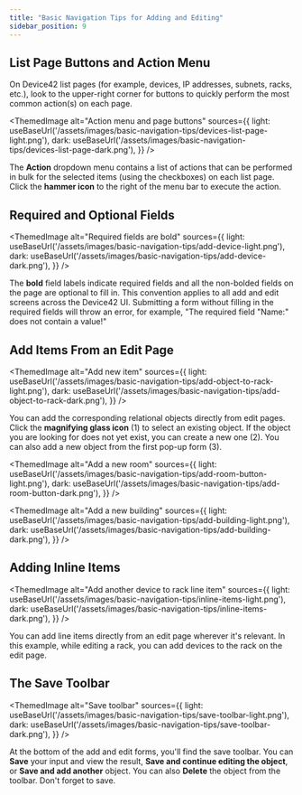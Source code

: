 ```yaml
---
title: "Basic Navigation Tips for Adding and Editing"
sidebar_position: 9
---
```



## List Page Buttons and Action Menu

On Device42 list pages (for example, devices, IP addresses, subnets, racks, etc.), look to the upper-right corner for buttons to quickly perform the most common action(s) on each page. 

<ThemedImage
  alt="Action menu and page buttons"
  sources={{
    light: useBaseUrl('/assets/images/basic-navigation-tips/devices-list-page-light.png'),
    dark: useBaseUrl('/assets/images/basic-navigation-tips/devices-list-page-dark.png'),
  }}
/>

The **Action** dropdown menu contains a list of actions that can be performed in bulk for the selected items (using the checkboxes) on each list page. Click the **hammer icon** to the right of the menu bar to execute the action.

## Required and Optional Fields

<ThemedImage
  alt="Required fields are bold"
  sources={{
    light: useBaseUrl('/assets/images/basic-navigation-tips/add-device-light.png'),
    dark: useBaseUrl('/assets/images/basic-navigation-tips/add-device-dark.png'),
  }}
/>

The **bold** field labels indicate required fields and all the non-bolded fields on the page are optional to fill in. This convention applies to all add and edit screens across the Device42 UI. Submitting a form without filling in the required fields will throw an error, for example, "The required field "Name:" does not contain a value!"

## Add Items From an Edit Page

<ThemedImage
  alt="Add new item"
  sources={{
    light: useBaseUrl('/assets/images/basic-navigation-tips/add-object-to-rack-light.png'),
    dark: useBaseUrl('/assets/images/basic-navigation-tips/add-object-to-rack-dark.png'),
  }}
/>

You can add the corresponding relational objects directly from edit pages. Click the **magnifying glass icon** (1) to select an existing object. If the object you are looking for does not yet exist, you can create a new one (2). You can also add a new object from the first pop-up form (3).

<ThemedImage
  alt="Add a new room"
  sources={{
    light: useBaseUrl('/assets/images/basic-navigation-tips/add-room-button-light.png'),
    dark: useBaseUrl('/assets/images/basic-navigation-tips/add-room-button-dark.png'),
  }}
/>

<ThemedImage
  alt="Add a new building"
  sources={{
    light: useBaseUrl('/assets/images/basic-navigation-tips/add-building-light.png'),
    dark: useBaseUrl('/assets/images/basic-navigation-tips/add-building-dark.png'),
  }}
/>

## Adding Inline Items

<ThemedImage
  alt="Add another device to rack line item"
  sources={{
    light: useBaseUrl('/assets/images/basic-navigation-tips/inline-items-light.png'),
    dark: useBaseUrl('/assets/images/basic-navigation-tips/inline-items-dark.png'),
  }}
/>

You can add line items directly from an edit page wherever it's relevant. In this example, while editing a rack, you can add devices to the rack on the edit page.

## The Save Toolbar

<ThemedImage
  alt="Save toolbar"
  sources={{
    light: useBaseUrl('/assets/images/basic-navigation-tips/save-toolbar-light.png'),
    dark: useBaseUrl('/assets/images/basic-navigation-tips/save-toolbar-dark.png'),
  }}
/>

At the bottom of the add and edit forms, you'll find the save toolbar. You can **Save** your input and view the result, **Save and continue editing the object**, or **Save and add another** object. You can also **Delete** the object from the toolbar. Don't forget to save.